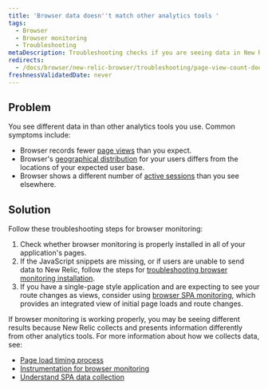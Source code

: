 ```yaml
---
title: 'Browser data doesn''t match other analytics tools '
tags:
  - Browser
  - Browser monitoring
  - Troubleshooting
metaDescription: Troubleshooting checks if you are seeing data in New Relic that doesn't match other analytics tools.
redirects:
  - /docs/browser/new-relic-browser/troubleshooting/page-view-count-doesnt-match-other-analytics-tools
freshnessValidatedDate: never
---
```


## Problem

You see different data in <InlinePopover type="browser"/> than other analytics tools you use. Common symptoms include:

* Browser records fewer [page views](/docs/browser/new-relic-browser/additional-standard-features/page-views-insights-your-sites-popularity) than you expect.
* Browser's [geographical distribution](/docs/browser/new-relic-browser/additional-standard-features/geography-webpage-performance-location) for your users differs from the locations of your expected user base.
* Browser shows a different number of [active sessions](/docs/browser/new-relic-browser/page-load-timing-resources/session-tracking) than you see elsewhere.

## Solution

Follow these troubleshooting steps for browser monitoring:

1. Check whether browser monitoring is properly installed in all of your application's pages.
2. If the JavaScript snippets are missing, or if users are unable to send data to New Relic, follow the steps for [troubleshooting browser monitoring installation](/docs/browser/new-relic-browser/installation-configuration/troubleshooting-browser-monitoring-installation).
3. If you have a single-page style application and are expecting to see your route changes as views, consider using [browser SPA monitoring](/docs/browser/single-page-app-monitoring/get-started/welcome-single-page-app-monitoring), which provides an integrated view of initial page loads and route changes.

If browser monitoring is working properly, you may be seeing different results because New Relic collects and presents information differently from other analytics tools. For more information about how we collects data, see:

* [Page load timing process](/docs/browser/new-relic-browser/page-load-timing-resources/page-load-timing-process)
* [Instrumentation for browser monitoring](/docs/browser/new-relic-browser/page-load-timing-resources/instrumentation-browser-monitoring)
* [Understand SPA data collection](/docs/browser/single-page-app-monitoring/use-spa-data/understand-spa-data-collection)
